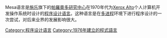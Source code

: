 {{Expand language|en|time=2017-02-04}}
{{Infobox programming language
| name                   = Mesa<ref name="manual">[[James_G._Mitchell|Mitchell, James G.]]; Maybury, William; Sweet, Richard (1979): [http://www.bitsavers.org/pdf/xerox/parc/techReports/CSL-79-3_Mesa_Language_Manual_Version_5.0.pdf Mesa Language Manual - version 5.0]" XEROX PARC, Computer Systems Laboratory (CSL), Technical Report CSL-79-3.   Online copy at www.bitsavers.org, accessed on 2019-05-15.</ref>
| designer               = 计算机系统实验室 (CSL)<!-- or: | designers = -->
| developer              = [[Xerox_PARC|Xerox PARC]] <!-- or: | developers = -->
| released               = {{start date and age|df=yes|1976}}<ref name="releasesspmesa">[http://www.softwarepreservation.org/projects/lang/mesa Mesa], Software Preservation Group</ref>
| latest release version = Mesa 6.0 (Version 41)
| latest release date    = {{start date and age|df=yes|1981|07}}
| typing                 = 强类型, 静态
| influenced by          = [[ALGOL|ALGOL]]
| influenced             = [[Java|Java]], [[Modula-2|Modula-2]], [[Cedar|Cedar]]
}}
Mesa语言是[[施乐|施乐]]旗下的[[帕羅奧多研究中心|帕羅奧多研究中心]]在1970年代为[[Xerox_Alto|Xerox Alto]]个人计算机开发操作系统时设计的[[程序设计语言|程序设计语言]]。这种语言是在[[多进程|多进程]]环境下进行程序设计的一次尝试，对后来业界的发展影响很大。

{{Software-stub}}

[[Category:程序设计语言|Category:程序设计语言]]
[[Category:1976年建立的程式語言|Category:1976年建立的程式語言]]
